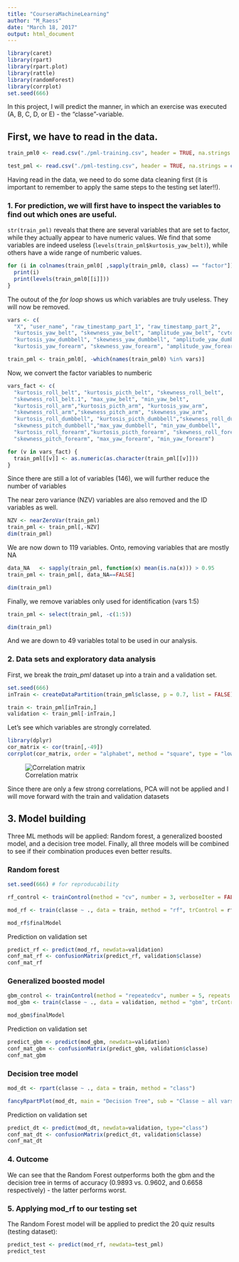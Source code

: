 ```yaml
---
title: "CourseraMachineLearning"
author: "M_Raess"
date: "March 18, 2017"
output: html_document
---
```


```r
library(caret)
library(rpart)
library(rpart.plot)
library(rattle)
library(randomForest)
library(corrplot)
set.seed(666)
```

In this project, I will predict the manner, in which an exercise was executed (A, B, C, D, or E) - the "classe"-variable.

## First, we have to read in the data.

```r

train_pml0 <- read.csv("./pml-training.csv", header = TRUE, na.strings = c("NA", ""))

test_pml <- read.csv("./pml-testing.csv", header = TRUE, na.strings = c("NA", ""))
```

Having read in the data, we need to do some data cleaning first (it is important to remember to apply the same steps to the testing set later!!).

### 1. For prediction, we will first have to inspect the variables to find out which ones are useful.

`str(train_pml)` reveals that there are several variables that are set to factor, while they actually appear to have numeric values. We find that some variables are indeed useless (`levels(train_pml$kurtosis_yaw_belt)`), while others have a wide range of numberic values.

```r

for (i in colnames(train_pml0[ ,sapply(train_pml0, class) == "factor"])) {
  print(i)
  print(levels(train_pml0[[i]]))
}
```

The outout of the *for loop* shows us which variables are truly useless. They will now be removed.

```r
vars <- c(
  "X", "user_name", "raw_timestamp_part_1", "raw_timestamp_part_2",
  "kurtosis_yaw_belt", "skewness_yaw_belt", "amplitude_yaw_belt", "cvtd_timestamp",
  "kurtosis_yaw_dumbbell", "skewness_yaw_dumbbell", "amplitude_yaw_dumbbell",
  "kurtosis_yaw_forearm", "skewness_yaw_forearm", "amplitude_yaw_forearm")

train_pml <- train_pml0[, -which(names(train_pml0) %in% vars)]

```

Now, we convert the factor variables to numberic

```r

vars_fact <- c(
  "kurtosis_roll_belt", "kurtosis_picth_belt", "skewness_roll_belt",
  "skewness_roll_belt.1", "max_yaw_belt", "min_yaw_belt",
  "kurtosis_roll_arm","kurtosis_picth_arm", "kurtosis_yaw_arm",
  "skewness_roll_arm","skewness_pitch_arm", "skewness_yaw_arm",
  "kurtosis_roll_dumbbell", "kurtosis_picth_dumbbell","skewness_roll_dumbbell",
  "skewness_pitch_dumbbell","max_yaw_dumbbell", "min_yaw_dumbbell",
  "kurtosis_roll_forearm","kurtosis_picth_forearm", "skewness_roll_forearm",
  "skewness_pitch_forearm", "max_yaw_forearm", "min_yaw_forearm")

for (v in vars_fact) {
  train_pml[[v]] <- as.numeric(as.character(train_pml[[v]]))
}

```

Since there are still a lot of variables (146), we will further reduce the number of variables

The near zero variance (NZV) variables are also removed and the ID variables as well.

```r
NZV <- nearZeroVar(train_pml)
train_pml <- train_pml[,-NZV]
dim(train_pml)
```

We are now down to 119 variables. Onto, removing variables that are mostly NA

```r

data_NA   <- sapply(train_pml, function(x) mean(is.na(x))) > 0.95
train_pml <- train_pml[, data_NA==FALSE]

dim(train_pml)
```

Finally, we remove variables only used for identification (vars 1:5)
```r

train_pml <- select(train_pml, -c(1:5))

dim(train_pml)
```
And we are down to 49 variables total to be used in our analysis.

### 2. Data sets and exploratory data analysis

First, we break the *train_pml* dataset up into a train and a validation set.

```r
set.seed(666)
inTrain <- createDataPartition(train_pml$classe, p = 0.7, list = FALSE)

train <- train_pml[inTrain,]
validation <- train_pml[-inTrain,]
```
Let's see which variables are strongly correlated.

```r
library(dplyr)
cor_matrix <- cor(train[,-49])
corrplot(cor_matrix, order = "alphabet", method = "square", type = "lower", tl.cex = 0.6, tl.col = rgb(0,0,0))
```

![Correlation matrix](corplot.png)

Since there are only a few strong correlations, PCA will not be applied and I will move forward with the train and validation datasets

## 3. Model building

Three ML methods will be applied: Random forest, a generalized boosted model, and a decision tree model. Finally, all three models will be combined to see if their combination produces even better results.

### Random forest

```r
set.seed(666) # for reproducability

rf_control <- trainControl(method = "cv", number = 3, verboseIter = FALSE) # crossvalidation will be used

mod_rf <- train(classe ~ ., data = train, method = "rf", trControl = rf_control)

mod_rf$finalModel

```

Prediction on validation set

```r

predict_rf <- predict(mod_rf, newdata=validation)
conf_mat_rf <- confusionMatrix(predict_rf, validation$classe)
conf_mat_rf
```

### Generalized boosted model

```r

gbm_control <- trainControl(method = "repeatedcv", number = 5, repeats = 1) # repeated crossvalidation
mod_gbm <- train(classe ~ ., data = validation, method = "gbm", trControl = gbm_control, verbose = FALSE)

mod_gbm$finalModel
```

Prediction on validation set

```r

predict_gbm <- predict(mod_gbm, newdata=validation)
conf_mat_gbm <- confusionMatrix(predict_gbm, validation$classe)
conf_mat_gbm
```

### Decision tree model

```r

mod_dt <- rpart(classe ~ ., data = train, method = "class")

fancyRpartPlot(mod_dt, main = "Decision Tree", sub = "Classe ~ all vars")
```

Prediction on validation set

```r

predict_dt <- predict(mod_dt, newdata=validation, type="class")
conf_mat_dt <- confusionMatrix(predict_dt, validation$classe)
conf_mat_dt
```

### 4. Outcome

We can see that the Random Forest outperforms both the gbm and the decision tree in terms of accuracy (0.9893 vs. 0.9602, and 0.6658 respectively) - the latter performs worst.

### 5. Applying mod_rf to our testing set

The Random Forest model will be applied to predict the 20 quiz results (testing dataset):

```r

predict_test <- predict(mod_rf, newdata=test_pml)
predict_test
```
